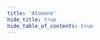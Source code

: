 ```yaml
---
title: 'Atomone'
hide_title: true
hide_table_of_contents: true
---
```



<ChainLayout>
  <ChainHero
    name="Atomone"
    iconUrl="img/"
    scope="testnet"
    chainId="atomone-testnet-1"
    nodeVersion="v2.0.0-rc1"
    token=""
    stakeUrl=""
    restakeUrl=""
    websiteUrl=""
    githubUrl="https://github.com/atomone-hub/atomone"
    xUrl="https://x.com/_atomone"
    discordUrl="https://discord.gg/FEgcVkNYBA"
  />

<ProductLinks explorerUrl="" appUrl="" appImageUrl="img/products/" />

<ToolsGrid chainName="atomone" />

</ChainLayout>
